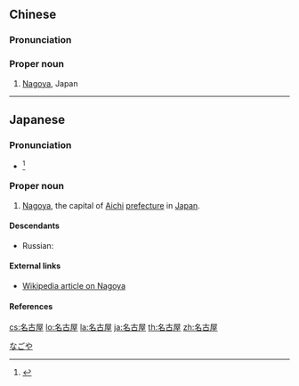 ==Chinese==
{{zh-forms}}

===Pronunciation===
{{zh-pron
|m=Mínggǔwū
|c=ming4 gu2 uk1
|cat=pn
}}

===Proper noun===
{{zh-proper noun}}

# [[Nagoya]], Japan

----

==Japanese==
{{ja-kanjitab|な|こ|や|k2=ご}}

===Pronunciation===
* {{ja-accent-common|a|な|ごや}}<ref>{{R:NHK Hatsuon}}</ref>

===Proper noun===
{{ja-pos|なごや|proper}}

# [[Nagoya]], the capital of [[Aichi]] [[prefecture]] in [[Japan]].

====Descendants====
* Russian: {{l|ru|Наго́я|g=f}}

====External links====
* [[w:Nagoya, Aichi|Wikipedia article on Nagoya]]

====References====
<references/>

[[Category:ja:Cities|なごや]]

[[cs:名古屋]]
[[lo:名古屋]]
[[la:名古屋]]
[[ja:名古屋]]
[[th:名古屋]]
[[zh:名古屋]]